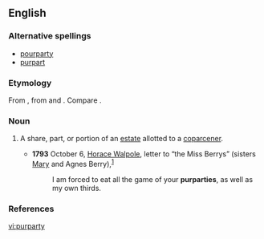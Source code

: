 ==English==

===Alternative spellings===
* [[pourparty]]
* [[purpart]]

===Etymology===
From {{OF.}} {{term|pourpartie||lang=fro}}, from {{term|pour||for|lang=fro}} and {{term|partie||a part|lang=fro}}. Compare {{OF.}} {{term|purpart||a respective part|lang=fro}}.

===Noun===
{{en-noun|pl=purparties}}

# {{law}} A share, part, or portion of an [[estate]] allotted to a [[coparcener]].
#* '''1793''' October 6, [[w:Horace Walpole, 4th Earl of Orford|Horace Walpole]], letter to “the Miss Berrys” (sisters [[w:Mary Berry (writer)|Mary]] and Agnes Berry),<sup>[http://books.google.com/books?id=fPkDAAAAQAAJ&amp;pg=PA493&amp;dq=purparties]</sup>
#*: I am forced to eat all the game of your '''purparties''', as well as my own thirds.

===References===
{{R:Webster 1913}}
{{webster 1913}}

[[vi:purparty]]